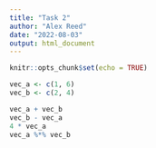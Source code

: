 ```yaml
---
title: "Task 2"
author: "Alex Reed"
date: "2022-08-03"
output: html_document
---
```


```r
knitr::opts_chunk$set(echo = TRUE)
```

```r
vec_a <- c(1, 6)
vec_b <- c(2, 4)

vec_a + vec_b
vec_b - vec_a
4 * vec_a
vec_a %*% vec_b

```

